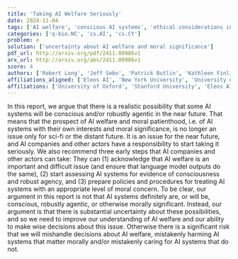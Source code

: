 ```yaml
---
title: 'Taking AI Welfare Seriously'
date: 2024-11-04
tags: ['AI welfare', 'conscious AI systems', 'ethical considerations in AI', 'policies for AI treatment', 'AI companies responsibilities', 'robust agency', 'moral patienthood']
categories: ['q-bio.NC', 'cs.AI', 'cs.CY']
problem: e
solution: ['uncertainty about AI welfare and moral significance']
pdf_url: http://arxiv.org/pdf/2411.00986v1
arx_url: http://arxiv.org/abs/2411.00986v1
score: 4
authors: ['Robert Long', 'Jeff Sebo', 'Patrick Butlin', 'Kathleen Finlinson', 'Kyle Fish', 'Jacqueline Harding', 'Jacob Pfau', 'Toni Sims', 'Jonathan Birch', 'David Chalmers']
affiliations_aligned: ['Eleos AI', 'New York University', 'University of Oxford', 'Eleos AI', 'Eleos AI, Anthropic', 'Stanford University', 'New York University', 'New York University', 'London School of Economics', 'New York University']
affiliations: ['University of Oxford', 'Stanford University', 'Eleos AI, Anthropic', 'New York University', 'London School of Economics', 'Eleos AI']
---
```



In this report, we argue that there is a realistic possibility that some AI systems will be conscious and/or robustly agentic in the near future. That means that the prospect of AI welfare and moral patienthood, i.e. of AI systems with their own interests and moral significance, is no longer an issue only for sci-fi or the distant future. It is an issue for the near future, and AI companies and other actors have a responsibility to start taking it seriously. We also recommend three early steps that AI companies and other actors can take: They can (1) acknowledge that AI welfare is an important and difficult issue (and ensure that language model outputs do the same), (2) start assessing AI systems for evidence of consciousness and robust agency, and (3) prepare policies and procedures for treating AI systems with an appropriate level of moral concern. To be clear, our argument in this report is not that AI systems definitely are, or will be, conscious, robustly agentic, or otherwise morally significant. Instead, our argument is that there is substantial uncertainty about these possibilities, and so we need to improve our understanding of AI welfare and our ability to make wise decisions about this issue. Otherwise there is a significant risk that we will mishandle decisions about AI welfare, mistakenly harming AI systems that matter morally and/or mistakenly caring for AI systems that do not.
